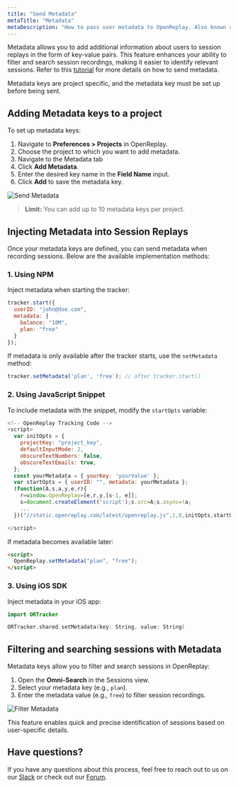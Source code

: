 ```yaml
---
title: "Send Metadata"
metaTitle: "Metadata"
metaDescription: "How to pass user metadata to OpenReplay. Also known as traits or user variables in other platforms."
---
```


Metadata allows you to add additional information about users to session replays in the form of key-value pairs. This feature enhances your ability to filter and search session recordings, making it easier to identify relevant sessions.  Refer to this [tutorial](/tutorials/metadata) for more details on how to send metadata.

<Aside type="caution">

Metadata keys are project specific, and the metadata key must be set up before being sent.

</Aside>

## Adding Metadata keys to a project

To set up metadata keys:

1. Navigate to **Preferences > Projects** in OpenReplay.
2. Choose the project to which you want to add metadata.
3. Navigate to the Metadata tab
4. Click **Add Metadata**.
5. Enter the desired key name in the **Field Name** input.
6. Click **Add** to save the metadata key.

<div style={{ display: 'flex', justifyContent: 'center', alignItems: 'center' }}>
  <img src="/installation/send-metadata/send_metadata.gif" alt="Send Metadata" style={{ width: '700px', height: 'auto' }} />
</div>


> **Limit:** You can add up to 10 metadata keys per project.

## Injecting Metadata into Session Replays

Once your metadata keys are defined, you can send metadata when recording sessions. Below are the available implementation methods:

### 1. Using NPM

Inject metadata when starting the tracker:

```js
tracker.start({
  userID: "john@doe.com",
  metadata: {
    balance: "10M",
    plan: "free"
  }
});
```

If metadata is only available after the tracker starts, use the `setMetadata` method:

```javascript
tracker.setMetadata('plan', 'free'); // after tracker.start()
```

### 2. Using JavaScript Snippet

To include metadata with the snippet, modify the `startOpts` variable:

```js
<!-- OpenReplay Tracking Code -->
<script>
  var initOpts = {
    projectKey: "project_key",
    defaultInputMode: 2,
    obscureTextNumbers: false,
    obscureTextEmails: true,
  };
  const yourMetadata = { yourKey: 'yourValue' };
  var startOpts = { userID: "", metadata: yourMetadata };
  (function(A,s,a,y,e,r){
    r=window.OpenReplay=[e,r,y,[s-1, e]];
    s=document.createElement('script');s.src=A;s.async=!a;
    ...
  })("//static.openreplay.com/latest/openreplay.js",1,0,initOpts,startOpts);

</script>
```

If metadata becomes available later:

```html
<script>
  OpenReplay.setMetadata("plan", "free");
</script>
```

### 3. Using iOS SDK

Inject metadata in your iOS app:

```swift
import ORTracker

ORTracker.shared.setMetadata(key: String, value: String)
```

## Filtering and searching sessions with Metadata

Metadata keys allow you to filter and search sessions in OpenReplay:

1. Open the **Omni-Search** in the Sessions view.
2. Select your metadata key (e.g., `plan`).
3. Enter the metadata value (e.g., `free`) to filter session recordings.

<div style={{ display: 'flex', justifyContent: 'center', alignItems: 'center' }}>
  <img src="/installation/send-metadata/filter_metadata.gif" alt="Filter Metadata" style={{ width: '700px', height: 'auto' }} />
</div>

This feature enables quick and precise identification of sessions based on user-specific details.

## Have questions?
If you have any questions about this process, feel free to reach out to us on our [Slack](https://slack.openreplay.com) or check out our [Forum](https://forum.openreplay.com).
